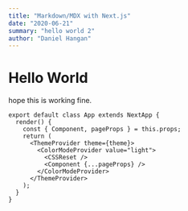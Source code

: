 ```yaml
---
title: "Markdown/MDX with Next.js"
date: "2020-06-21"
summary: "hello world 2"
author: "Daniel Hangan"
---
```


# Hello World

hope this is working fine.

```tsx
export default class App extends NextApp {
  render() {
    const { Component, pageProps } = this.props;
    return (
      <ThemeProvider theme={theme}>
        <ColorModeProvider value="light">
          <CSSReset />
          <Component {...pageProps} />
        </ColorModeProvider>
      </ThemeProvider>
    );
  }
}
```
